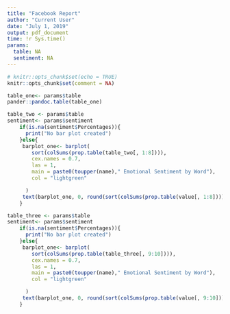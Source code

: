 ```yaml
---
title: "Facebook Report"
author: "Current User"
date: "July 1, 2019"
output: pdf_document
time: !r Sys.time()
params:
  table: NA
  sentiment: NA
---
```


```r
# knitr::opts_chunk$set(echo = TRUE)
knitr::opts_chunk$set(comment = NA)
```

\begin{center}
Facebook Analysis Report
\end{center}

```r
table_one<- params$table
pander::pandoc.table(table_one)

```

```r
table_two <- params$table
sentiment<- params$sentiment
    if(is.na(sentiment$Percentages)){
      print("No bar plot created")
    }else{
     barplot_one<- barplot(
        sort(colSums(prop.table(table_two[, 1:8]))),
        cex.names = 0.7,
        las = 1,
        main = paste0(toupper(name)," Emotional Sentiment by Word"),
        col = "lightgreen"

      )
     text(barplot_one, 0, round(sort(colSums(prop.table(value[, 1:8]))), 1),cex=1,pos=3) 
    }
```

```r
table_three <- params$table
sentiment<- params$sentiment
    if(is.na(sentiment$Percentages)){
      print("No bar plot created")
    }else{
     barplot_one<- barplot(
        sort(colSums(prop.table(table_three[, 9:10]))),
        cex.names = 0.7,
        las = 1,
        main = paste0(toupper(name)," Emotional Sentiment by Word"),
        col = "lightgreen"

      )
     text(barplot_one, 0, round(sort(colSums(prop.table(value[, 9:10]))), 1),cex=1,pos=3) 
    }
```
